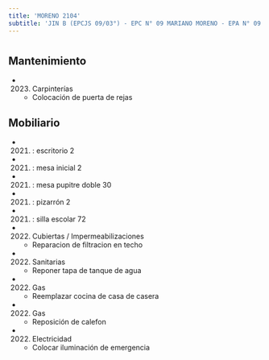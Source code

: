 ```yaml
---
title: 'MORENO 2104'
subtitle: 'JIN B (EPCJS 09/03°) - EPC N° 09 MARIANO MORENO - EPA N° 09 MARIANO MORENO'
---
```


#


## Mantenimiento

*  (2023) Carpinterías 
    + Colocación de puerta de rejas


## Mobiliario

*  (2021) : escritorio 2 

*  (2021) : mesa inicial 2 

*  (2021) : mesa pupitre doble 30 

*  (2021) : pizarrón 2 

*  (2021) : silla escolar 72 




*  (2022) Cubiertas / Impermeabilizaciones 
    + Reparacion  de filtracion en techo

*  (2022) Sanitarias 
    + Reponer tapa de tanque de agua

*  (2022) Gas 
    + Reemplazar cocina de casa de casera

*  (2022) Gas 
    + Reposición de calefon

*  (2022) Electricidad 
    + Colocar iluminación de emergencia




